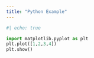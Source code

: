 ```yaml
---
title: "Python Example"
---
```


```python
#| echo: true

import matplotlib.pyplot as plt
plt.plot([1,2,3,4])
plt.show()
```
